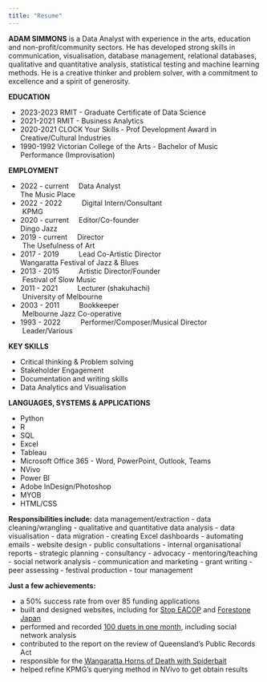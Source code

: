 ```yaml
---
title: "Resume"
---
```


**ADAM SIMMONS** is a Data Analyst with experience in the arts, education and non-profit/community sectors. He has developed strong skills in communication, visualisation, database management, relational databases, qualitative and quantitative analysis, statistical testing and machine learning methods. He is a creative thinker and problem solver, with a commitment to excellence and a spirit of generosity.

**EDUCATION**  

- 2023-2023  RMIT - Graduate Certificate of Data Science
- 2021-2021  RMIT - Business Analytics
- 2020-2021  CLOCK Your Skills - Prof Development Award in Creative/Cultural Industries
- 1990-1992  Victorian College of the Arts - Bachelor of Music Performance (Improvisation)	

**EMPLOYMENT**  

- 2022 - current &nbsp; &nbsp;                  Data Analyst&nbsp; &nbsp; &nbsp; &nbsp; &nbsp; &nbsp; &nbsp; &nbsp; &nbsp; &nbsp; &nbsp; &nbsp; &nbsp; &nbsp; &nbsp; &nbsp; &nbsp; &nbsp; &nbsp; &nbsp; &nbsp; &nbsp; &nbsp; &nbsp; &nbsp; &nbsp; &nbsp; &nbsp; &nbsp; &nbsp; &nbsp; &nbsp; &nbsp; The Music Place
- 2022 - 2022&nbsp; &nbsp; &nbsp; &nbsp; &nbsp; Digital Intern/Consultant&nbsp; &nbsp; &nbsp; &nbsp; &nbsp; &nbsp; &nbsp; &nbsp; &nbsp; &nbsp; &nbsp; &nbsp; &nbsp; &nbsp; &nbsp; &nbsp; &nbsp; &nbsp; &nbsp; &nbsp; &nbsp;KPMG
- 2020 - current &nbsp; &nbsp;                  Editor/Co-founder&nbsp; &nbsp; &nbsp; &nbsp; &nbsp; &nbsp; &nbsp; &nbsp; &nbsp; &nbsp; &nbsp; &nbsp; &nbsp; &nbsp; &nbsp; &nbsp; &nbsp; &nbsp; &nbsp; &nbsp; &nbsp; &nbsp; &nbsp; &nbsp; &nbsp; &nbsp; &nbsp; Dingo Jazz 
- 2019 - current &nbsp; &nbsp;                  Director&nbsp; &nbsp; &nbsp; &nbsp; &nbsp; &nbsp; &nbsp; &nbsp; &nbsp; &nbsp; &nbsp; &nbsp; &nbsp; &nbsp; &nbsp; &nbsp; &nbsp; &nbsp; &nbsp; &nbsp; &nbsp; &nbsp; &nbsp; &nbsp; &nbsp; &nbsp; &nbsp; &nbsp; &nbsp; &nbsp; &nbsp; &nbsp; &nbsp; &nbsp; &nbsp; &nbsp; &nbsp; &nbsp;The Usefulness of Art 
- 2017 - 2019&nbsp; &nbsp; &nbsp; &nbsp; &nbsp; Lead Co-Artistic Director&nbsp; &nbsp; &nbsp; &nbsp; &nbsp; &nbsp; &nbsp; &nbsp; &nbsp; &nbsp; &nbsp; &nbsp; &nbsp; &nbsp; &nbsp; &nbsp; &nbsp; &nbsp; &nbsp; &nbsp; &nbsp; Wangaratta Festival of Jazz & Blues
- 2013 - 2015&nbsp; &nbsp; &nbsp; &nbsp; &nbsp; Artistic Director/Founder&nbsp; &nbsp; &nbsp; &nbsp; &nbsp; &nbsp; &nbsp; &nbsp; &nbsp; &nbsp; &nbsp; &nbsp; &nbsp; &nbsp; &nbsp; &nbsp; &nbsp; &nbsp; &nbsp; &nbsp; &nbsp;Festival of Slow Music
- 2011 - 2021&nbsp; &nbsp; &nbsp; &nbsp; &nbsp; Lecturer (shakuhachi)&nbsp; &nbsp; &nbsp; &nbsp; &nbsp; &nbsp; &nbsp; &nbsp; &nbsp; &nbsp; &nbsp; &nbsp; &nbsp; &nbsp; &nbsp; &nbsp; &nbsp; &nbsp; &nbsp; &nbsp; &nbsp; &nbsp; &nbsp; &nbsp;University of Melbourne 
- 2003 - 2011&nbsp; &nbsp; &nbsp; &nbsp; &nbsp; Bookkeeper&nbsp; &nbsp; &nbsp; &nbsp; &nbsp; &nbsp; &nbsp; &nbsp; &nbsp; &nbsp; &nbsp; &nbsp; &nbsp; &nbsp; &nbsp; &nbsp; &nbsp; &nbsp; &nbsp; &nbsp; &nbsp; &nbsp; &nbsp; &nbsp; &nbsp; &nbsp; &nbsp; &nbsp; &nbsp; &nbsp; &nbsp; &nbsp; &nbsp; &nbsp;Melbourne Jazz Co-operative 
- 1993 - 2022&nbsp; &nbsp; &nbsp; &nbsp; &nbsp; Performer/Composer/Musical Director&nbsp; &nbsp; &nbsp; &nbsp; &nbsp; &nbsp; &nbsp;Leader/Various

**KEY SKILLS**

- Critical thinking & Problem solving
- Stakeholder Engagement
- Documentation and writing skills
- Data Analytics and Visualisation

**LANGUAGES, SYSTEMS & APPLICATIONS**  

- Python
- R 
- SQL
- Excel
- Tableau
- Microsoft Office 365 - Word, PowerPoint, Outlook, Teams
- NVivo
- Power BI
- Adobe InDesign/Photoshop
- MYOB
- HTML/CSS 

**Responsibilities include:**
  data management/extraction
- data cleaning/wrangling
- qualitative and quantitative data analysis
- data visualisation
- data migration
- creating Excel dashboards
- automating emails
- website design
- public consultations
- internal organisational reports
- strategic planning
- consultancy
- advocacy
- mentoring/teaching 
- social network analysis
- communication and marketing
- grant writing
- peer assessing
- festival production
- tour management 

**Just a few achievements:**

- a 50% success rate from over 85 funding applications
- built and designed websites, including for [Stop EACOP](https://www.stopeacop.net){target="_blank"} and [Forestone Japan](https://www.forestone.com.au){target="_blank}
- performed and recorded [100 duets in one month](https://www.100251.com.au){target="_blank"}, including social network analysis
- contributed to the report on the review of Queensland's Public Records Act
- responsible for the [Wangaratta Horns of Death with Spiderbait](https://fb.watch/lv-oPf-qyM/){target="_blank}
- helped refine KPMG's querying method in NVivo to get obtain results


